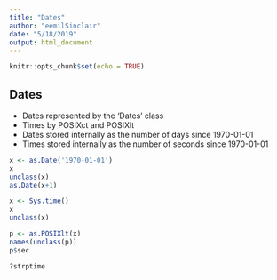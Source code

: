```yaml
---
title: "Dates"
author: "eemilSinclair"
date: "5/18/2019"
output: html_document
---
```


```r
knitr::opts_chunk$set(echo = TRUE)
```

## Dates

* Dates represented by the 'Dates' class
* Times by POSIXct and POSIXlt
* Dates stored internally as the number of days since 1970-01-01
* Times stored internally as the number of seconds since 1970-01-01

```R
x <- as.Date('1970-01-01')
x
unclass(x)
as.Date(x+1)
```
```R
x <- Sys.time()
x
unclass(x)

p <- as.POSIXlt(x)
names(unclass(p))
p$sec

?strptime
```

